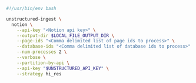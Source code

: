 ```bash Shell
#!/usr/bin/env bash

unstructured-ingest \
  notion \
    --api-key "<Notion api key>" \
    --output-dir $LOCAL_FILE_OUTPUT_DIR \
    --page-ids "<Comma delimited list of page ids to process>" \
    --database-ids "<Comma delimited list of database ids to process>" \
    --num-processes 2 \
    --verbose \
    --partition-by-api \
    --api-key "$UNSTRUCTURED_API_KEY" \
    --strategy hi_res
```
